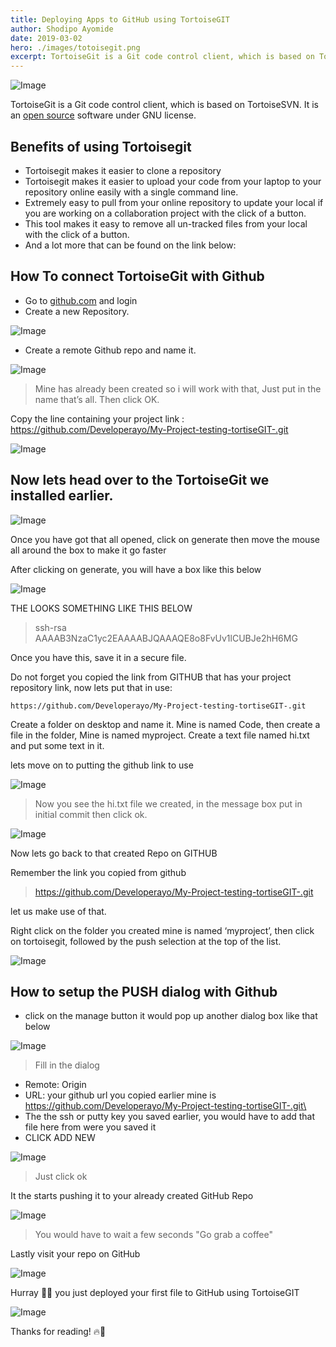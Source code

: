 ```yaml
---
title: Deploying Apps to GitHub using TortoiseGIT
author: Shodipo Ayomide
date: 2019-03-02
hero: ./images/totoisegit.png
excerpt: TortoiseGit is a Git code control client, which is based on TortoiseSVN. It is an open source software under GNU license.
---
```


![Image](https://res.cloudinary.com/developerayo/image/upload/v1551556961/totoise_git.png)

TortoiseGit is a Git code control client, which is based on TortoiseSVN. It is an [open source](https://github.com/TortoiseGit/TortoiseGit) software under GNU license.

## Benefits of using Tortoisegit

* Tortoisegit makes it easier to clone a repository
* Tortoisegit makes it easier to upload your code from your laptop to your repository online easily with a single command line.
* Extremely easy to pull from your online repository to update your local if you are working on a collaboration project with the click of a button.
* This tool makes it easy to remove all un-tracked files from your local with the click of a button.
* And a lot more that can be found on the link below:

## How To connect TortoiseGit with Github

* Go to [github.com](http://github.com) and login
* Create a new Repository.

![Image](https://res.cloudinary.com/developerayo/image/upload/v1551557114/1.png)

* Create a remote Github repo and name it.

![Image](https://res.cloudinary.com/developerayo/image/upload/v1551557111/2.png)


> Mine has already been created so i will work with that, Just put in the name that’s all. Then click OK.

Copy the line containing your project link : https://github.com/Developerayo/My-Project-testing-tortiseGIT-.git


![Image](https://res.cloudinary.com/developerayo/image/upload/v1551557113/3.png)

## Now lets head over to the TortoiseGit we installed earlier.


![Image](https://res.cloudinary.com/developerayo/image/upload/v1551557111/4.png)

Once you have got that all opened, click on generate then move the mouse all around the box to make it go faster

After clicking on generate, you will have a box like this below

![Image](https://res.cloudinary.com/developerayo/image/upload/v1551557112/5.png)

THE LOOKS SOMETHING LIKE THIS BELOW

>ssh-rsa AAAAB3NzaC1yc2EAAAABJQAAAQE8o8FvUv1lCUBJe2hH6MG

Once you have this, save it in a secure file.

Do not forget you copied the link from GITHUB that has your project repository link, now lets put that in use:

`https://github.com/Developerayo/My-Project-testing-tortiseGIT-.git`

Create a folder on desktop and name it. Mine is named Code, then create a file in the folder, Mine is named myproject. Create a text file named hi.txt and put some text in it.

lets move on to putting the github link to use

![Image](https://res.cloudinary.com/developerayo/image/upload/v1551557113/6.png)

> Now you see the hi.txt file we created, in the message box put in initial commit then click ok.

![Image](https://res.cloudinary.com/developerayo/image/upload/v1551557111/7.png)

Now lets go back to that created Repo on GITHUB

Remember the link you copied from github

> https://github.com/Developerayo/My-Project-testing-tortiseGIT-.git

let us make use of that.

Right click on the folder you created mine is named ‘myproject’, then click on tortoisegit, followed by the push selection at the top of the list.

![Image](https://res.cloudinary.com/developerayo/image/upload/v1551557114/8.png)

## How to setup the PUSH dialog with Github

* click on the manage button it would pop up another dialog box like that below


![Image](https://res.cloudinary.com/developerayo/image/upload/v1551557115/9.png)

> Fill in the dialog

* Remote: Origin
* URL: your github url you copied earlier mine is https://github.com/Developerayo/My-Project-testing-tortiseGIT-.git\
* The the ssh or putty key you saved earlier, you would have to add that file here from were you saved it
* CLICK ADD NEW

![Image](https://res.cloudinary.com/developerayo/image/upload/v1551557113/10.png)
> Just click ok

It the starts pushing it to your already created GitHub Repo

![Image](https://res.cloudinary.com/developerayo/image/upload/v1551557114/11.png)
> You would have to wait a few seconds "Go grab a coffee"

Lastly visit your repo on GitHub

![Image](https://res.cloudinary.com/developerayo/image/upload/v1551557115/12.png)

Hurray 🎉🎉 you just deployed your first file to GitHub using TortoiseGIT

![Image](https://res.cloudinary.com/developerayo/image/upload/v1551557115/13.png)

Thanks for reading! 🔥🚀
